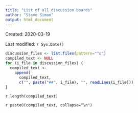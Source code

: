 ```yaml
---
title: "List of all discussion boards"
author: "Steve Simon"
output: html_document
---
```


Created: 2020-03-19

Last modified: `r Sys.Date()`

```r
discussion_files <- list.files(pattern="^d")
compiled_text <- NULL
for (i_file in discussion_files) {
  compiled_text <- 
    append(
      compiled_text, 
      c("", paste("##", i_file), "", readLines(i_file)))
}
```

`r length(compiled_text)`

`r paste0(compiled_text, collapse="\n")`